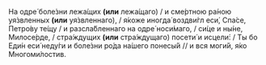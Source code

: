 На одре́ боле́зни лежа́щих **(или** лежа́щаго<R>)</R> / и сме́ртною ра́ною уя́звленных **(или** уя́звленнаго<R>)</R>, / я́коже иногда́ воздви́гл еси́, Спа́се, Петро́ву те́щу / и разсла́бленнаго на одре́ носи́маго, / си́це и ны́не, Милосе́рде, / стра́ждущих **(или** стра́ждущаго<R>)</R> посети́ и исцели́: / Ты бо Еди́н еси́ неду́ги и боле́зни ро́да на́шего понесы́й // и вся моги́й, я́ко Многоми́лостив.
